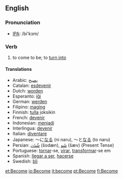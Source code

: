 ==English==
=== Pronunciation ===
*[[w:IPA|IPA]]: /bi'kɔm/
=== Verb ===
{{irregverb|become|[[becomes]]|[[became]]|become|[[becoming]]}}

# to come to be; to [[turn into]]

==== Translations ====
*Arabic: [[يصبح]]
*Catalan: [[esdevenir]]
*Dutch: [[worden]]
*Esperanto: [[iĝi]]
*German: [[werden]]
*Filipino: [[magíng]]
*Finnish: [[tulla]] joksikin
*French: [[devenir]]
*Indonesian: [[jadi|menjadi]]
*Interlingua: [[devenir]]
*Italian: [[diventare]]
*Japanese: ～に[[なる]] (ni naru), ～と[[なる]] (to naru)
*Persian: [[شُدَن]] (šodæn), [[شَو]] (šæv) (Present Tense)
*Portuguese: [[tornar]]-se, [[virar]], [[transformar]]-se em
*Spanish: [[llegar a ser]], [[hacer]]se
*Swedish: [[bli]]

[[et:Become]]
[[io:Become]]
[[it:become]]
[[pt:Become]]
[[fi:Become]]